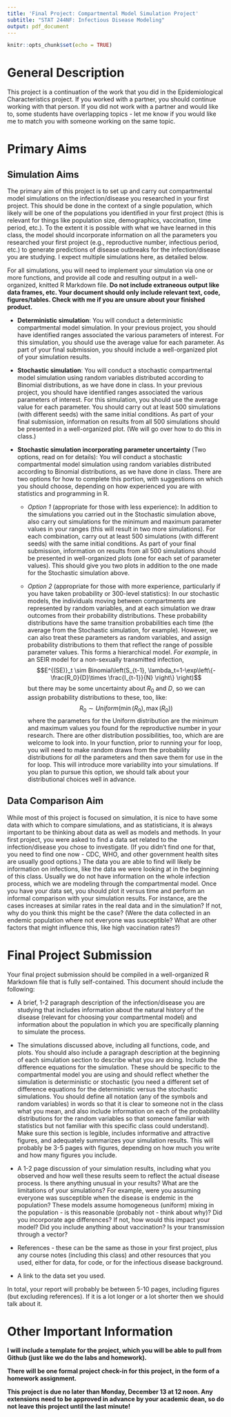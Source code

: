 ---
title: 'Final Project: Compartmental Model Simulation Project'
subtitle: "STAT 244NF: Infectious Disease Modeling"
output: pdf_document
---

```{r setup, include=FALSE}
knitr::opts_chunk$set(echo = TRUE)
```

# General Description

This project is a continuation of the work that you did in the Epidemiological Characteristics project. If you worked with a partner, you should continue working with that person. If you did not work with a partner and would like to, some students have overlapping topics - let me know if you would like me to match you with someone working on the same topic.

# Primary Aims

## Simulation Aims

The primary aim of this project is to set up and carry out compartmental model simulations on the infection/disease you researched in your first project. This should be done in the context of a single population, which likely will be one of the populations you identified in your first project (this is relevant for things like population size, demographics, vaccination, time period, etc.). To the extent it is possible with what we have learned in this class, the model should incorporate information on all the parameters you researched your first project (e.g., reproductive number, infectious period, etc.) to generate predictions of disease outbreaks for the infection/disease you are studying. I expect multiple simulations here, as detailed below. 

For all simulations, you will need to implement your simulation via one or more functions, and provide all code and resulting output in a well-organized, knitted R Markdown file. **Do not include extraneous output like data frames, etc. Your document should only include relevant text, code, figures/tables. Check with me if you are unsure about your finished product.** 

  - **Deterministic simulation**: You will conduct a deterministic compartmental model simulation. In your previous project, you should have identified ranges associated the various parameters of interest. For this simulation, you should use the average value for each parameter. As part of your final submission, you should include a well-organized plot of your simulation results.
  
  - **Stochastic simulation**: You will conduct a stochastic compartmental model simulation using random variables distributed according to Binomial distributions, as we have done in class. In your previous project, you should have identified ranges associated the various parameters of interest. For this simulation, you should use the average value for each parameter. You should carry out at least 500 simulations (with different seeds) with the same initial conditions. As part of your final submission, information on results from all 500 simulations should be presented in a well-organized plot. (We will go over how to do this in class.)
    
  - **Stochastic simulation incorporating parameter uncertainty** (Two options, read on for details): You will conduct a stochastic compartmental model simulation using random variables distributed according to Binomial distributions, as we have done in class. There are two options for how to complete this portion, with suggestions on which you should choose, depending on how experienced you are with statistics and programming in R.
    
      - *Option 1* (appropriate for those with less experience): In addition to the simulations you carried out in the Stochastic simulation above, also carry out simulations for the minimum and maximum parameter values in your ranges (this will result in two more simulations). For each combination, carry out at least 500 simulations (with different seeds) with the same initial conditions. As part of your final submission, information on results from all 500 simulations should be presented in well-organized plots (one for each set of parameter values). This should give you two plots in addition to the one made for the Stochastic simulation above.
      
      - *Option 2* (appropriate for those with more experience, particularly if you have taken probability or 300-level statistics): In our stochastic models, the individuals moving between compartments are represented by random variables, and at each simulation we draw outcomes from their probability distributions. These probability distributions have the same transition probabilities each time (the average from the Stochastic simulation, for example). However, we can also treat these parameters as random variables, and assign probability distributions to them that reflect the range of possible parameter values. This forms a hierarchical model. *For example*, in an SEIR model for a non-sexually transmitted infection,
      $$E^{(SE)}_t \sim Binomial\left(S_{t-1}, \lambda_t=1-\exp\left\{-\frac{R_0}{D}\times \frac{I_{t-1}}{N} \right\} \right)$$
but there may be some uncertainty about $R_0$ and $D$, so we can assign probability distributions to these, too, like:
$$R_0\sim Uniform(\min(R_0), \max(R_0))$$
where the parameters for the Uniform distribution are the minimum and maximum values you found for the reproductive number in your research. There are other distribution possibilities, too, which are are welcome to look into. In your function, prior to running your for loop, you will need to make random draws from the probability distributions for *all* the parameters and then save them for use in the for loop. This will introduce more variability into your simulations. If you plan to pursue this option, we should talk about your distributional choices well in advance.

## Data Comparison Aim

While most of this project is focused on simulation, it is nice to have some data with which to compare simulations, and as statisticians, it is always important to be thinking about data as well as models and methods. In your first project, you were asked to find a data set related to the infection/disease you chose to investigate. (If you didn't find one for that, you need to find one now - CDC, WHO, and other government health sites are usually good options.) The data you are able to find will likely be information on infections, like the data we were looking at in the beginning of this class. Usually we do not have information on the whole infection process, which we are modeling through the compartmental model. Once you have your data set, you should plot it versus time and perform an informal comparison with your simulation results. For instance, are the cases increases at similar rates in the real data and in the simulation? If not, why do you think this might be the case? (Were the data collected in an endemic population where not everyone was susceptible? What are other factors that might influence this, like high vaccination rates?)

# Final Project Submission

Your final project submission should be compiled in a well-organized R Markdown file that is fully self-contained. This document should include the following:

- A brief, 1-2 paragraph description of the infection/disease you are studying that includes information about the natural history of the disease (relevant for choosing your compartmental model) and information about the population in which you are specifically planning to simulate the process. 

- The simulations discussed above, including all functions, code, and plots. You should also include a paragraph description at the beginning of each simulation section to describe what you are doing. Include the difference equations for the simulation. These should be specific to the compartmental model you are using and should reflect whether the simulation is deterministic or stochastic (you need a different set of difference equations for the deterministic versus the stochastic simulations. You should define all notation (any of the symbols and random variables) in words so that it is clear to someone not in the class what you mean, and also include information on each of the probability distributions for the random variables so that someone familiar with statistics but not familiar with this specific class could understand). Make sure this section is legible, includes informative and attractive figures, and adequately summarizes your simulation results. This will probably be 3-5 pages with figures, depending on how much you write and how many figures you include.

- A 1-2 page discussion of your simulation results, including what you observed and how well these results seem to reflect the actual disease process. Is there anything unusual in your results? What are the limitations of your simulations? For example, were you assuming everyone was susceptible when the disease is endemic in the population? These models assume homogeneous (uniform) mixing in the population - is this reasonable (probably not - think about why)? Did you incorporate age differences? If not, how would this impact your model? Did you include anything about vaccination? Is your transmission through a vector? 

- References - these can be the same as those in your first project, plus any course notes (including this class) and other resources that you used, either for data, for code, or for the infectious disease background.

- A link to the data set you used. 

In total, your report will probably be between 5-10 pages, including figures (but excluding references). If it is a lot longer or a lot shorter then we should talk about it.

# Other Important Information

**I will include a template for the project, which you will be able to pull from Github (just like we do the labs and homework).**

**There will be one formal project check-in for this project, in the form of a homework assignment.**

**This project is due no later than Monday, December 13 at 12 noon. Any extensions need to be approved in advance by your academic dean, so do not leave this project until the last minute!**

